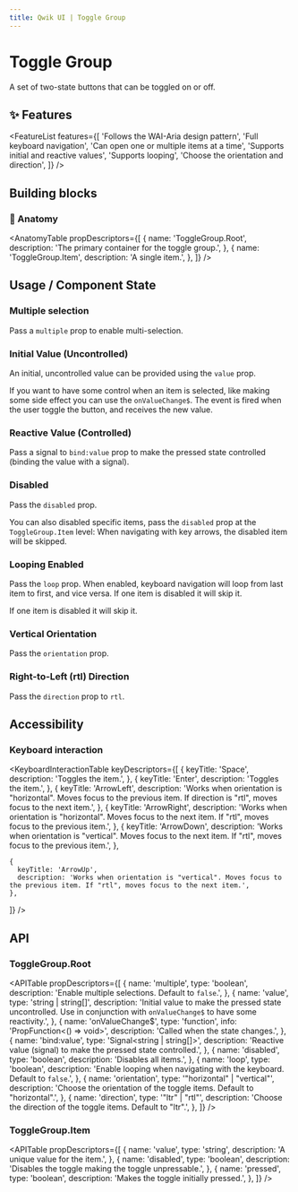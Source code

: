 ```yaml
---
title: Qwik UI | Toggle Group
---
```



<StatusBanner status={statusByComponent.headless.ToggleGroup} />

# Toggle Group

A set of two-state buttons that can be toggled on or off.

<Showcase name="hero" />

## ✨ Features

<FeatureList
  features={[
    'Follows the WAI-Aria design pattern',
    'Full keyboard navigation',
    'Can open one or multiple items at a time',
    'Supports initial and reactive values',
    'Supports looping',
    'Choose the orientation and direction',
  ]}
/>

## Building blocks

<CodeSnippet name="building-blocks" />

### 🎨 Anatomy

<AnatomyTable
  propDescriptors={[
    {
      name: 'ToggleGroup.Root',
      description: 'The primary container for the toggle group.',
    },
    {
      name: 'ToggleGroup.Item',
      description: 'A single item.',
    },
  ]}
/>

## Usage / Component State

### Multiple selection

Pass a `multiple` prop to enable multi-selection.

<Showcase name="multiple" />

### Initial Value (Uncontrolled)

An initial, uncontrolled value can be provided using the `value` prop.

<Showcase name="initialValue" />

If you want to have some control when an item is selected, like making some side effect you can use
the `onValueChange$`. The event is fired when the user toggle the button, and receives the new value.

<Showcase name="value" />

### Reactive Value (Controlled)

Pass a signal to `bind:value` prop to make the pressed state controlled (binding the value with a signal).

<Showcase name="value-bind" />

### Disabled

Pass the `disabled` prop.

<Showcase name="disabled" />

You can also disabled specific items, pass the `disabled` prop at the `ToggleGroup.Item` level:
When navigating with key arrows, the disabled item will be skipped.

<Showcase name="item-disabled-center" />

### Looping Enabled

Pass the `loop` prop. When enabled, keyboard navigation will loop from last item to first, and vice versa.
If one item is disabled it will skip it.

<Showcase name="loop" />

If one item is disabled it will skip it.

<Showcase name="loop-item-disabled" />

### Vertical Orientation

Pass the `orientation` prop.

<Showcase name="vertical" />

### Right-to-Left (rtl) Direction

Pass the `direction` prop to `rtl`.

<Showcase name="horizontal-rtl" />

## Accessibility

### Keyboard interaction

<KeyboardInteractionTable
  keyDescriptors={[
    {
      keyTitle: 'Space',
      description: 'Toggles the item.',
    },
    {
      keyTitle: 'Enter',
      description: 'Toggles the item.',
    },
    {
      keyTitle: 'ArrowLeft',
      description: 'Works when orientation is "horizontal". Moves focus to the previous item. If direction is "rtl", moves focus to the next item.',
    },
    {
      keyTitle: 'ArrowRight',
      description: 'Works when orientation is "horizontal". Moves focus to the next item. If "rtl", moves focus to the previous item.',
    },
    {
      keyTitle: 'ArrowDown',
      description: 'Works when orientation is "vertical". Moves focus to the next item. If "rtl", moves focus to the previous item.',
    },

    {
      keyTitle: 'ArrowUp',
      description: 'Works when orientation is "vertical". Moves focus to the previous item. If "rtl", moves focus to the next item.',
    },

]}
/>

## API

### ToggleGroup.Root

<APITable
  propDescriptors={[
    {
      name: 'multiple',
      type: 'boolean',
      description: 'Enable multiple selections. Default to `false`.',
    },
    {
      name: 'value',
      type: 'string | string[]',
      description:
        'Initial value to make the pressed state uncontrolled. Use in conjunction with `onValueChange$` to have some reactivity.',
    },
    {
      name: 'onValueChange$',
      type: 'function',
      info: 'PropFunction<() => void>',
      description: 'Called when the state changes.',
    },
    {
      name: 'bind:value',
      type: 'Signal<string | string[]>',
      description: 'Reactive value (signal) to make the pressed state controlled.',
    },
    {
      name: 'disabled',
      type: 'boolean',
      description: 'Disables all items.',
    },
    {
      name: 'loop',
      type: 'boolean',
      description:
        'Enable looping when navigating with the keyboard. Default to `false`.',
    },
    {
      name: 'orientation',
      type: '"horizontal" | "vertical"',
      description: 'Choose the orientation of the toggle items. Default to "horizontal".',
    },
    {
      name: 'direction',
      type: '"ltr" | "rtl"',
      description: 'Choose the direction of the toggle items. Default to "ltr".',
    },
  ]}
/>

### ToggleGroup.Item

<APITable
  propDescriptors={[
    {
      name: 'value',
      type: 'string',
      description: 'A unique value for the item.',
    },
    {
      name: 'disabled',
      type: 'boolean',
      description: 'Disables the toggle making the toggle unpressable.',
    },
    {
      name: 'pressed',
      type: 'boolean',
      description: 'Makes the toggle initially pressed.',
    },
  ]}
/>
